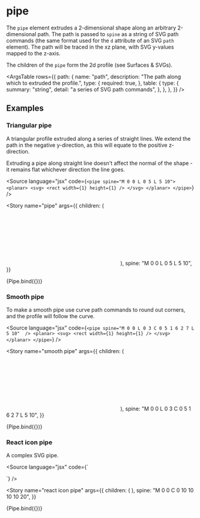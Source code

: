 
<Meta title="Reference/Constructions/Pipe" />

# pipe

The `pipe` element extrudes a 2-dimensional shape along an arbitrary 2-dimensional path. The path is passed to `spine` as a string of SVG path commands (the same format used for the `d` attribute of an SVG `path` element). The path will be traced in the xz plane, with SVG y-values mapped to the z-axis.

The children of the `pipe` form the 2d profile (see <Link to="reference-surfaces-svgs--introduction">Surfaces & SVGs</Link>).

<ArgsTable
  rows={{
    path: {
      name: "path",
      description: "The path along which to extruded the profile.",
      type: {
        required: true,
      },
      table: {
        type: {
          summary: "string",
          detail: "a series of SVG path commands",
        },
      },
    },
  }}
/>

## Examples


### Triangular pipe

A triangular profile extruded along a series of straight lines. We extend the path in the negative y-direction, as this will equate to the positive z-direction.

Extruding a pipe along straight line doesn't affect the normal of the shape - it remains flat whichever direction the line goes.

<Source
  language="jsx"
  code={`
<pipe spine="M 0 0 L 0 5 L 5 10">
  <planar>
    <svg>
      <rect width={1} height={1} />
    </svg>
  </planar>
</pipe>
`}
/>

<Story
  name="pipe"
  args={{
    children: (
      <planar>
        <svg>
          <rect width={1} height={1} />
        </svg>
      </planar>
    ),
    spine: "M 0 0 L 0 5 L 5 10",
  }}
>
  {Pipe.bind({})}
</Story>

### Smooth pipe

To make a smooth pipe use curve path commands to round out corners, and the profile will follow the curve.

<Source
  language="jsx"
  code={`
<pipe spine="M 0 0 L 0 3 C 0 5 1 6 2 7 L 5 10"  />
  <planar>
    <svg>
      <rect width={1} height={1} />
    </svg>
  </planar>
</pipe>
`}
/>

<Story
  name="smooth pipe"
  args={{
    children: (
      <planar>
        <svg>
          <rect width={1} height={1} />
        </svg>
      </planar>
    ),
    spine: "M 0 0 L 0 3 C 0 5 1 6 2 7 L 5 10",
  }}
>
  {Pipe.bind({})}
</Story>

### React icon pipe

A complex SVG pipe.

<Source
  language="jsx"
  code={`
  
<pipe spine="M 0 0 C 0 10 10 10 10 20">
  <planar>
    <ReactIcon />
  </planar>
</pipe>
`}
/>

<Story
  name="react icon pipe"
  args={{
    children: (
      <planar>
        <ReactIcon />
      </planar>
    ),
    spine: "M 0 0 C 0 10 10 10 10 20",
  }}
>
  {Pipe.bind({})}
</Story>
